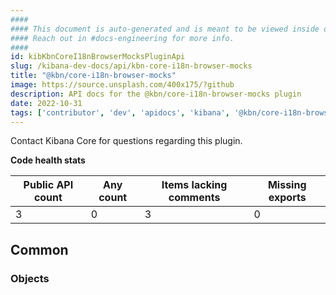 ```yaml
---
####
#### This document is auto-generated and is meant to be viewed inside our experimental, new docs system.
#### Reach out in #docs-engineering for more info.
####
id: kibKbnCoreI18nBrowserMocksPluginApi
slug: /kibana-dev-docs/api/kbn-core-i18n-browser-mocks
title: "@kbn/core-i18n-browser-mocks"
image: https://source.unsplash.com/400x175/?github
description: API docs for the @kbn/core-i18n-browser-mocks plugin
date: 2022-10-31
tags: ['contributor', 'dev', 'apidocs', 'kibana', '@kbn/core-i18n-browser-mocks']
---
```




Contact Kibana Core for questions regarding this plugin.

**Code health stats**

| Public API count  | Any count | Items lacking comments | Missing exports |
|-------------------|-----------|------------------------|-----------------|
| 3 | 0 | 3 | 0 |

## Common

### Objects
<DocDefinitionList data={kbnCoreI18nBrowserMocksObj.common.objects}/>


